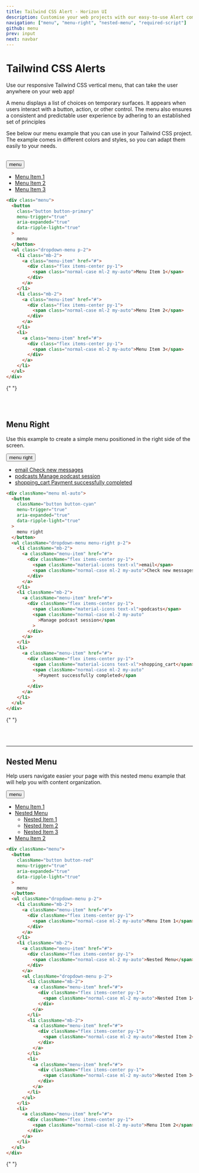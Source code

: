 ```yaml
---
title: Tailwind CSS Alert - Horizon UI
description: Customise your web projects with our easy-to-use Alert component for Tailwind CSS using Material Design guidelines.
navigation: ["menu", "menu-right", "nested-menu", "required-script"]
github: menu
prev: input
next: navbar
---
```


# Tailwind CSS Alerts

Use our responsive Tailwind CSS vertical menu, that can take the user anywhere on your web app!

A menu displays a list of choices on temporary surfaces. It appears when users interact with a button, action, or other control. The menu also ensures a consistent and predictable user experience by adhering to an established set of principles

See below our menu example that you can use in your Tailwind CSS project. The example comes in different colors and styles, so you can adapt them easily to your needs.

<br />
<ComponentDemo id='menu'>
  <div className='menu'>
    <button
      className='button button-primary'
      menu-trigger='true'
      aria-expanded='true'
      data-ripple-light='true'>
      menu
    </button>
    <ul className='dropdown-menu p-2'>
      <li className='mb-2'>
        <a className='menu-item' href='#'>
          <div className='flex items-center py-2'>
            <span className='normal-case ml-2 my-auto'>Menu Item 1</span>
          </div>
        </a>
      </li>
      <li className='mb-2'>
        <a className='menu-item' href='#'>
          <div className='flex items-center py-2'>
            <span className='normal-case ml-2 my-auto'>Menu Item 2</span>
          </div>
        </a>
      </li>
      <li>
        <a className='menu-item' href='#'>
          <div className='flex items-center py-2'>
            <span className='normal-case ml-2 my-auto'>Menu Item 3</span>
          </div>
        </a>
      </li>
    </ul>
  </div>
</ComponentDemo>

```html showLineNumbers
<div class="menu">
  <button
    class="button button-primary"
    menu-trigger="true"
    aria-expanded="true"
    data-ripple-light="true"
  >
    menu
  </button>
  <ul class="dropdown-menu p-2">
    <li class="mb-2">
      <a class="menu-item" href="#">
        <div class="flex items-center py-1">
          <span class="normal-case ml-2 my-auto">Menu Item 1</span>
        </div>
      </a>
    </li>
    <li class="mb-2">
      <a class="menu-item" href="#">
        <div class="flex items-center py-1">
          <span class="normal-case ml-2 my-auto">Menu Item 2</span>
        </div>
      </a>
    </li>
    <li>
      <a class="menu-item" href="#">
        <div class="flex items-center py-1">
          <span class="normal-case ml-2 my-auto">Menu Item 3</span>
        </div>
      </a>
    </li>
  </ul>
</div>
```

{" "}

<br />
<br />

## Menu Right

Use this example to create a simple menu positioned in the right side of the screen.

<ComponentDemo id='menu right'>
  <div className='menu ml-auto'>
    <button
      className='button button-cyan'
      menu-trigger='true'
      aria-expanded='true'
      data-ripple-light='true'>
      menu right
    </button>
    <ul className='dropdown-menu menu-right p-2'>
      <li className='mb-2'>
        <a className='menu-item' href='#'>
          <div className='flex items-center py-1'>
            <span className='material-icons text-xl'>email</span>
            <span className='normal-case ml-2 my-auto'>Check new messages</span>
          </div>
        </a>
      </li>
      <li className='mb-2'>
        <a className='menu-item' href='#'>
          <div className='flex items-center py-1'>
            <span className='material-icons text-xl'>podcasts</span>
            <span className='normal-case ml-2 my-auto'>
              Manage podcast session
            </span>
          </div>
        </a>
      </li>
      <li>
        <a className='menu-item' href='#'>
          <div className='flex items-center py-1'>
            <span className='material-icons text-xl'>shopping_cart</span>
            <span className='normal-case ml-2 my-auto'>
              Payment successfully completed
            </span>
          </div>
        </a>
      </li>
    </ul>
  </div>
</ComponentDemo>

```html showLineNumbers
<div className="menu ml-auto">
  <button
    className="button button-cyan"
    menu-trigger="true"
    aria-expanded="true"
    data-ripple-light="true"
  >
    menu right
  </button>
  <ul className="dropdown-menu menu-right p-2">
    <li className="mb-2">
      <a className="menu-item" href="#">
        <div className="flex items-center py-1">
          <span className="material-icons text-xl">email</span>
          <span className="normal-case ml-2 my-auto">Check new messages</span>
        </div>
      </a>
    </li>
    <li className="mb-2">
      <a className="menu-item" href="#">
        <div className="flex items-center py-1">
          <span className="material-icons text-xl">podcasts</span>
          <span className="normal-case ml-2 my-auto"
            >Manage podcast session</span
          >
        </div>
      </a>
    </li>
    <li>
      <a className="menu-item" href="#">
        <div className="flex items-center py-1">
          <span className="material-icons text-xl">shopping_cart</span>
          <span className="normal-case ml-2 my-auto"
            >Payment successfully completed</span
          >
        </div>
      </a>
    </li>
  </ul>
</div>
```

{" "}

<br />
<br />

---

## Nested Menu

Help users navigate easier your page with this nested menu example that will help you with content organization.

<ComponentDemo id='nested menu'>
  <div className='menu'>
    <button
      className='button button-red'
      menu-trigger='true'
      aria-expanded='true'
      data-ripple-light='true'>
      menu
    </button>
    <ul className='dropdown-menu p-2'>
      <li className='mb-2'>
        <a className='menu-item' href='#'>
          <div className='flex items-center py-1'>
            <span className='normal-case ml-2 my-auto'>Menu Item 1</span>
          </div>
        </a>
      </li>
      <li className='mb-2'>
        <a className='menu-item' href='#tailwind-menu'>
          <div className='flex items-center py-1'>
            <span className='normal-case ml-2 my-auto'>Nested Menu</span>
          </div>
        </a>
        <ul className='dropdown-menu p-2'>
          <li className='mb-2'>
            <a className='menu-item' href='#'>
              <div className='flex items-center py-1'>
                <span className='normal-case ml-2 my-auto'>Nested Item 1</span>
              </div>
            </a>
          </li>
          <li className='mb-2'>
            <a className='menu-item' href='#'>
              <div className='flex items-center py-1'>
                <span className='normal-case ml-2 my-auto'>Nested Item 2</span>
              </div>
            </a>
          </li>
          <li>
            <a className='menu-item' href='#'>
              <div className='flex items-center py-1'>
                <span className='normal-case ml-2 my-auto'>Nested Item 3</span>
              </div>
            </a>
          </li>
        </ul>
      </li>
      <li>
        <a className='menu-item' href='#'>
          <div className='flex items-center py-1'>
            <span className='normal-case ml-2 my-auto'>Menu Item 2</span>
          </div>
        </a>
      </li>
    </ul>
  </div>
</ComponentDemo>

```html showLineNumbers
<div className="menu">
  <button
    className="button button-red"
    menu-trigger="true"
    aria-expanded="true"
    data-ripple-light="true"
  >
    menu
  </button>
  <ul className="dropdown-menu p-2">
    <li className="mb-2">
      <a className="menu-item" href="#">
        <div className="flex items-center py-1">
          <span className="normal-case ml-2 my-auto">Menu Item 1</span>
        </div>
      </a>
    </li>
    <li className="mb-2">
      <a className="menu-item" href="#">
        <div className="flex items-center py-1">
          <span className="normal-case ml-2 my-auto">Nested Menu</span>
        </div>
      </a>
      <ul className="dropdown-menu p-2">
        <li className="mb-2">
          <a className="menu-item" href="#">
            <div className="flex items-center py-1">
              <span className="normal-case ml-2 my-auto">Nested Item 1</span>
            </div>
          </a>
        </li>
        <li className="mb-2">
          <a className="menu-item" href="#">
            <div className="flex items-center py-1">
              <span className="normal-case ml-2 my-auto">Nested Item 2</span>
            </div>
          </a>
        </li>
        <li>
          <a className="menu-item" href="#">
            <div className="flex items-center py-1">
              <span className="normal-case ml-2 my-auto">Nested Item 3</span>
            </div>
          </a>
        </li>
      </ul>
    </li>
    <li>
      <a className="menu-item" href="#">
        <div className="flex items-center py-1">
          <span className="normal-case ml-2 my-auto">Menu Item 2</span>
        </div>
      </a>
    </li>
  </ul>
</div>
```

{" "}
